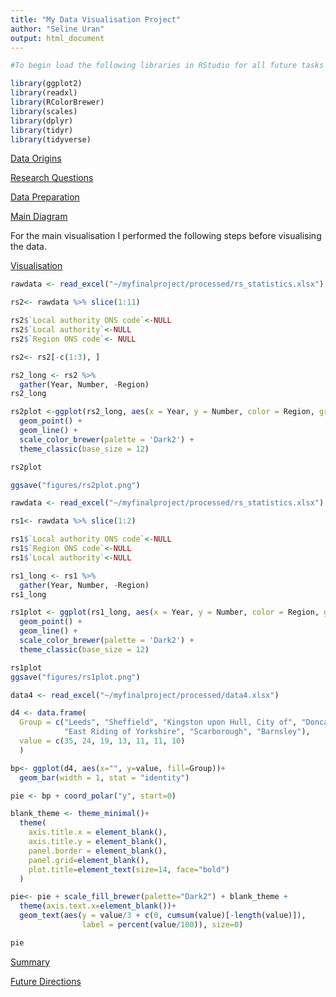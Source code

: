 ```yaml
---
title: "My Data Visualisation Project"
author: "Seline Uran"
output: html_document
---
```

```r
#To begin load the following libraries in RStudio for all future tasks

library(ggplot2)
library(readxl)
library(RColorBrewer)
library(scales)
library(dplyr)
library(tidyr)
library(tidyverse)
```

<span style="text-decoration:underline">Data Origins</span>

<span style="text-decoration:underline">Research Questions</span>

<span style="text-decoration:underline">Data Preparation</span>


<span style="text-decoration:underline">Main Diagram</span>
 

For the main visualisation I performed the following steps before visualising 
the data. 



<span style="text-decoration:underline">Visualisation</span>

```r
rawdata <- read_excel("~/myfinalproject/processed/rs_statistics.xlsx")

rs2<- rawdata %>% slice(1:11)

rs2$`Local authority ONS code`<-NULL
rs2$`Local authority`<-NULL
rs2$`Region ONS code`<- NULL

rs2<- rs2[-c(1:3), ]

rs2_long <- rs2 %>% 
  gather(Year, Number, -Region)
rs2_long

rs2plot <-ggplot(rs2_long, aes(x = Year, y = Number, color = Region, group = Region)) +
  geom_point() +
  geom_line() +
  scale_color_brewer(palette = 'Dark2') +
  theme_classic(base_size = 12)

rs2plot

ggsave("figures/rs2plot.png")

```



```r
rawdata <- read_excel("~/myfinalproject/processed/rs_statistics.xlsx")

rs1<- rawdata %>% slice(1:2)

rs1$`Local authority ONS code`<-NULL
rs1$`Region ONS code`<-NULL
rs1$`Local authority`<-NULL

rs1_long <- rs1 %>% 
  gather(Year, Number, -Region)
rs1_long

rs1plot <- ggplot(rs1_long, aes(x = Year, y = Number, color = Region, group = Region)) +
  geom_point() +
  geom_line() +
  scale_color_brewer(palette = 'Dark2') +
  theme_classic(base_size = 12)

rs1plot
ggsave("figures/rs1plot.png")

``` 


```r

data4 <- read_excel("~/myfinalproject/processed/data4.xlsx")

d4 <- data.frame(
  Group = c("Leeds", "Sheffield", "Kingston upon Hull, City of", "Doncaster", 
            "East Riding of Yorkshire", "Scarborough", "Barnsley"),
  value = c(35, 24, 19, 13, 11, 11, 10)
  )

bp<- ggplot(d4, aes(x="", y=value, fill=Group))+
  geom_bar(width = 1, stat = "identity")

pie <- bp + coord_polar("y", start=0)

blank_theme <- theme_minimal()+
  theme(
    axis.title.x = element_blank(),
    axis.title.y = element_blank(),
    panel.border = element_blank(),
    panel.grid=element_blank(),
    plot.title=element_text(size=14, face="bold")
  )

pie<- pie + scale_fill_brewer(palette="Dark2") + blank_theme +
  theme(axis.text.x=element_blank())+
  geom_text(aes(y = value/3 + c(0, cumsum(value)[-length(value)]), 
                label = percent(value/100)), size=0)

pie
```



<span style="text-decoration:underline">Summary</span>


<span style="text-decoration:underline">Future Directions</span>


